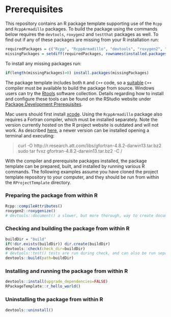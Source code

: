 # Prerequisites

This repository contains an R package template supporting use of the
`Rcpp` and `RcppArmadillo` packages. To build the package using the commands
below requires the `devtools`, `roxygen2` and `testthat` packages as well. To
find out if any of these packages are missing from your R installation run:

```r
requiredPackages = c("Rcpp", "RcppArmadillo", "devtools", "roxygen2", "testthat")
missingPackages = setdiff(requiredPackages, rownames(installed.packages()))
```

To install any missing packages run:

```r
if(length(missingPackages)>0) install.packages(missingPackages)
```

The package template includes both `R` and `C++` code, so a
[suitable](https://cran.r-project.org/doc/manuals/r-release/R-admin.html) `C++`
compiler must be available to build the package from source. Windows users can
try the [Rtools](https://cran.r-project.org/bin/windows/Rtools/) software 
collection. Details regarding how to install and configure these tools can be
found on the RStudio website under [Package Development
Prerequisites](https://support.rstudio.com/hc/en-us/articles/200486498-Package-Development-Prerequisites).

Mac users should first install
[xcode](http://itunes.apple.com/us/app/xcode/id497799835?mt=12). Using the
`RcppArmadillo` package also requires a Fortran compiler, which must be
installed separately. Note the version currently hosted on the R project
website is outdated and will not work. As described
[here](http://thecoatlessprofessor.com/programming/rcpp-rcpparmadillo-and-os-x-mavericks-lgfortran-and-lquadmath-error/),
a newer version can be installed opening a terminal and executing:

> curl -O http://r.research.att.com/libs/gfortran-4.8.2-darwin13.tar.bz2
> sudo tar fvxz gfortran-4.8.2-darwin13.tar.bz2 -C /

With the compiler and prerequisite packages installed, the package template can
be prepared, built, and installed by running various R commands. The following
examples assume you have cloned the project template repository to your
computer, and they should be run from within the `RProjectTemplate` directory.

### Preparing the package from within R
```r
Rcpp::compileAttributes()
roxygen2::roxygenize()
# devtools::document() a slower, but more thorough, way to create documentation.
```

### Checking and building the package from within R
```r
buildDir = "build"
if(!dir.exists(buildDir)) dir.create(buildDir)
devtools::check(check_dir=buildDir)
# devtools::test() tests are run during check, and can also be run separately.
devtools::build(path=buildDir)
```

### Installing and running the package from within R
```r
devtools::install(upgrade_dependencies=FALSE)
RPackageTemplate::r_hello_world()
```

### Uninstalling the package from within R
```r
devtools::uninstall()
```
